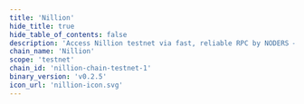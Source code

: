 ```yaml
---
title: 'Nillion'
hide_title: true
hide_table_of_contents: false
description: 'Access Nillion testnet via fast, reliable RPC by NODERS — no limits, Omnichain-ready, and built for scalable Web3'
chain_name: 'Nillion'
scope: 'testnet'
chain_id: 'nillion-chain-testnet-1'
binary_version: 'v0.2.5'
icon_url: 'nillion-icon.svg'
---
```



<ChainLayout>
  <ChainHero
    name="Nillion"
    iconUrl="img/nillion-icon.svg"
    bgColor="#0000FE"
    scope="testnet"
    chainId="nillion-chain-testnet-1"
    nodeVersion="v0.2.5"
    token="NIL"
    stakeUrl=""
    restakeUrl=""
    websiteUrl="https://nillion.com"
    githubUrl="https://github.com/NillionNetwork/nilchain"
    xUrl="https://x.com/nillionnetwork"
    discordUrl="https://discord.com/invite/nillionnetwork"
  />

  <ProductLinks
    appUrl="https://nillionhub.org"
    appImageUrl="img/products/nillion-app.png"
    explorerUrl=""
    explorerImageUrl="img/products/"
    faucetUrl="https://faucet.noders.services/nillion"
  />

  <ToolsGrid
    chainName="nillion"
    scope="testnet"
    showInstall={true}
    showUpgrade={true}
    showGenesis={true}
    showCli={true}
    showEndpoints={true}
    showStateSync={true}
    showSnapshot={true}
    showMonitoring={true}
    showLivePeers={true}
    showSeed={true}
    showAddressBook={true}
    showExplorersList={true}
    showPublicEndpoints={true}
    showUsefulTools={true}
    showUpgradeWatcher={false}
  />

</ChainLayout>
